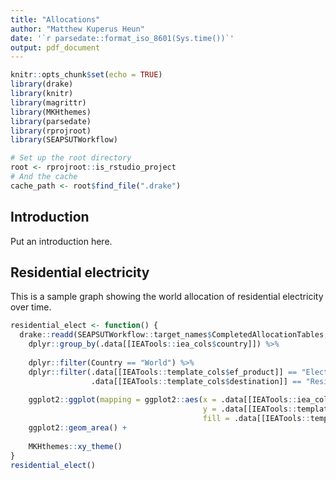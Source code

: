 ```yaml
---
title: "Allocations"
author: "Matthew Kuperus Heun"
date: '`r parsedate::format_iso_8601(Sys.time())`'
output: pdf_document
---
```


```r
knitr::opts_chunk$set(echo = TRUE)
library(drake)
library(knitr)
library(magrittr)
library(MKHthemes)
library(parsedate)
library(rprojroot)
library(SEAPSUTWorkflow)

# Set up the root directory
root <- rprojroot::is_rstudio_project
# And the cache
cache_path <- root$find_file(".drake")
```

## Introduction

Put an introduction here.


## Residential electricity

This is a sample graph showing the world allocation of residential electricity over time.

```r
residential_elect <- function() {
  drake::readd(SEAPSUTWorkflow::target_names$CompletedAllocationTables, path = cache_path, character_only = TRUE) %>%
    dplyr::group_by(.data[[IEATools::iea_cols$country]]) %>% 
    
    dplyr::filter(Country == "World") %>% 
    dplyr::filter(.data[[IEATools::template_cols$ef_product]] == "Electricity", 
                  .data[[IEATools::template_cols$destination]] == "Residential") %>% 
    
    ggplot2::ggplot(mapping = ggplot2::aes(x = .data[[IEATools::iea_cols$year]], 
                                           y = .data[[IEATools::template_cols$.values]], 
                                           fill = .data[[IEATools::template_cols$machine]])) + 
    ggplot2::geom_area() + 
    
    MKHthemes::xy_theme()
}
residential_elect()


```